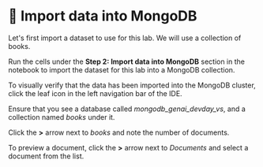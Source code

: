 # 👐 Import data into MongoDB

Let's first import a dataset to use for this lab. We will use a collection of books.

Run the cells under the **Step 2: Import data into MongoDB** section in the notebook to import the dataset for this lab into a MongoDB collection.

To visually verify that the data has been imported into the MongoDB cluster, click the leaf icon in the left navigation bar of the IDE.
    
Ensure that you see a database called _mongodb_genai_devday_vs_, and a collection named _books_ under it. 

<Screenshot url="https://play.instruqt.com" src="img/screenshots/30-import-data/1-import-data/1-verify-collection.png" alt="Verify collection" />

Click the **>** arrow next to _books_ and note the number of documents.

<Screenshot url="https://play.instruqt.com" src="img/screenshots/30-import-data/1-import-data/2-document-count.png" alt="Verify document count" />

To preview a document, click the **>** arrow next to _Documents_ and select a document from the list.

<Screenshot url="https://play.instruqt.com" src="img/screenshots/30-import-data/1-import-data/3-preview-document.png" alt="Preview document" />